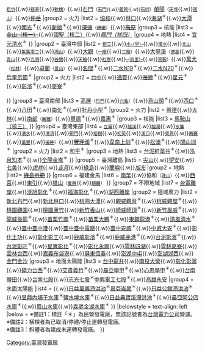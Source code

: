 {{Navbox
| name  = 臺灣發電廠
| title = [[臺灣發電廠列表]]
| state = collapsed
|group1 = 臺灣北部
|list1  = {{Navbox subgroup
|group1 = 水力
|list1 = [[桂山發電廠|桂山]]<small>（ [[桂山發電廠桂山機組|桂山]]</small>{{.w}}<small>[[桂山發電廠烏來機組|烏來]]</small>{{.w}}<small>[[桂山發電廠粗坑機組|粗坑]]</small>{{.w}}<small>[[桂山發電廠翡翠分廠|翡翠]]</small>{{.w}}<small>[[桂山發電廠軟橋機組|軟橋]]）</small>{{.w}}[[石門發電廠|石門]]<small>（[[石門發電廠石門電廠|石門]]{{.w}}[[石門發電廠義興電廠|義興]]{{.w}}[[石圳聯通管小水力發電廠|石圳]]）</small>[[蘭陽發電廠|蘭陽]]<small>（[[蘭陽發電廠天埤機組|天埤]]</small>{{.w}}<small>[[蘭陽發電廠圓山機組|圓山]]）</small>{{.w}}<del>[[仲岳發電廠|仲岳]]</del>
|group2 = 火力
|list2  = [[協和發電廠|協和]]{{.w}}[[林口發電廠|林口]]{{.w}}[[海湖發電廠|海湖]]<sup>＊</sup>{{.w}}[[大潭發電廠|大潭]]{{.w}}[[國光發電廠|國光]]<sup>＊</sup>{{.w}}[[新桃電廠|新桃]]<sup>＊</sup>{{.w}}<del>[[深澳發電廠|深澳]]</del><small>（<del>[[深澳發電廠禮樂分廠|禮樂]]</del>）</small>{{.w}}<del>[[高原發電廠|高原]]</del>
|group3 = 核能
|list3 = <del>[[第一核能發電廠|金山（核一）]]</del>{{.w}}[[第二核能發電廠|國聖（核二）]]{{.w}}''[[龍門核能發電廠|龍門（核四）]]''
|group4 = 地熱
|list4 = [[清水地熱發電廠|宜元清水]]<sup>＊</sup>
}}
|group2 = 臺灣中部
|list2  = {{Navbox subgroup
|group1 = 水力
|list1  = [[明潭發電廠|明潭]]<small>（[[明潭發電廠抽蓄機組|抽蓄]]</small>{{.w}}<small>[[明潭發電廠鉅工分廠|鉅工]]</small>{{.w}}<small>[[明潭發電廠水里機組|水-{里}-]]</small>{{.w}}<small>[[明潭發電廠濁水機組|濁水]]</small>{{.w}}<small>[[明潭發電廠北山機組|北山]]</small>{{.w}}<small>[[明潭發電廠集集南二機組|集集南二]]</small>{{.w}}<small>[[明潭發電廠湖山機組|湖山]]）</small>{{.w}}[[大觀發電廠|大觀]]<small>（[[大觀發電廠大觀一廠|一廠]]</small>{{.w}}<small>[[大觀發電廠大觀二廠|二廠]]）</small>{{.w}}[[大甲溪發電廠|大甲溪]]<small>（[[大甲溪發電廠德基分廠|德基]]</small>{{.w}}<small>[[大甲溪發電廠青山分廠|青山]]</small>{{.w}}<small>[[光明發電廠|光明]]</small>{{.w}}<small>[[大甲溪發電廠谷關分廠|谷關]]</small>{{.w}}<small>[[大甲溪發電廠天輪分廠|天輪]]</small>{{.w}}<small>[[大甲溪發電廠社寮機組|社寮]]</small>{{.w}}<small>[[大甲溪發電廠后里機組|-{后里}-]]</small>{{.w}}<small>[[大甲溪發電廠馬鞍機組|馬鞍]]）</small>{{.w}}[[萬大發電廠|萬大]]<small>（[[萬大發電廠松林分廠|松林]]）</small>{{.w}}[[卓蘭發電廠|卓蘭]]<small>（[[卓蘭發電廠景山分廠|景山]]）</small>{{.w}}[[名間水力發電廠|名間]]<sup>＊</sup>{{.w}}[[二水N19水力發電廠|二水N19]]<sup>＊</sup>{{.w}}[[二水N20水力發電廠|二水N20]]<sup>＊</sup>{{.w}}[[后里圳低落差示範電廠|后里示範]]<sup>＊</sup>
|group2 = 火力
|list2  = [[台中發電廠|台中]]{{.w}}[[通霄發電廠|通霄]]{{.w}}<del>[[海渡發電廠|海渡]]</del><sup>＊</sup>{{.w}}[[星元電廠|星元]]<sup>＊</sup>{{.w}}[[彰濱電廠|彰濱]]<sup>＊</sup>{{.w}}[[麥寮發電廠|麥寮]]<sup>＊</sup>

}}
|group3 = 臺灣南部
|list3  = {{Navbox subgroup
|group1 = 水力
|list1  = [[曾文發電廠|曾文]]{{.w}}[[高屏發電廠|高屏]]<small>（[[高屏發電廠竹門機組|竹門]]</small>{{.w}}<small>[[高屏發電廠六龜機組|六龜]]）</small>{{.w}}[[烏山頭水力發電廠|烏山頭]]<sup>＊</sup>{{.w}}[[西口水力發電廠|西口]]<sup>＊</sup>{{.w}}[[八田水力發電廠|八田]]<sup>＊</sup>{{.w}}[[南化淨水場小水力發電廠|南化]]<sup>＊</sup>{{.w}}[[牡丹小型水力發電廠|牡丹小型]]<sup>＊</sup>
|group2 = 火力
|list2  = [[興達發電廠|興達]]{{.w}}[[大林發電廠|大林]]{{.w}}[[南部發電廠|南部]]<small>（<del>[[南部發電廠高雄分廠|高雄]]</del>）</small>{{.w}}[[豐德發電廠|豐德]]<sup>＊</sup>{{.w}}[[嘉惠發電廠|嘉惠]]<sup>＊</sup>
|group3 = 核能
|list3 = [[第三核能發電廠|馬鞍山（核三）]]
}}
|group4 = 臺灣東部
|list4  = {{Navbox subgroup
|group1 = 水力
|list1  = [[東部發電廠|東部]]<small>（[[東部發電廠碧海機組|碧海]]</small>{{.w}}<small>[[東部發電廠立霧機組|立霧]]</small>{{.w}}<small>[[東部發電廠龍溪機組|龍溪]]</small>{{.w}}<small>[[東部發電廠龍澗機組|龍澗]]</small>{{.w}}<small>[[東部發電廠水簾機組|水簾]]</small>{{.w}}<small>[[東部發電廠清水機組|清水]]</small>{{.w}}<small>[[東部發電廠清流機組|清流]]</small>{{.w}}<small>[[東部發電廠銅門機組|銅門]]</small>{{.w}}<small>[[東部發電廠榕樹機組|榕樹]]</small>{{.w}}<small>[[東部發電廠初英機組|初英]]</small>{{.w}}<small>[[東部發電廠溪口機組|溪口]]</small>{{.w}}<small>[[東興發電廠|東興]]</small>{{.w}}<small><del>[[東部發電廠#西寶水力發電計劃|西寶]]</del></small>{{.w}}<small>[[東部發電廠萬里機組|萬里]]</small>{{.w}}<small><del>[[溪畔發電廠|溪畔]]</del>）</small>{{.w}}<del>[[豐坪溪發電廠|豐坪溪]]</del><sup>＊</sup>{{.w}}[[卑南上圳小型發電廠|卑南上圳]]<sup>＊</sup>{{.w}}[[松浦小水力發電廠|松浦]]<sup>＊</sup>{{.w}}[[關山圳水力發電廠|關山圳]]<sup>＊</sup>
|group2 = 火力
|list2  = [[和平電廠|和平]]<sup>＊</sup>
|group3 = 地熱
|list3  = [[台泥紅葉谷地熱發電廠|台泥紅葉谷]]<sup>＊</sup>{{.w}}[[知本泓泉溫泉渡假村地熱發電廠|泓泉知本]]<sup>＊</sup>{{.w}}[[全陽金崙地熱發電廠|全陽金崙]]<sup>＊</sup>
}}
|group5 = 臺灣離島
|list5  = {{Navbox subgroup
|group1 = 火力
|list1=  <del>[[澎湖發電廠|澎湖]]</del>{{.w}}[[尖山發電廠|尖山]]{{.w}}[[望安發電廠|望安]]{{.w}}[[七美發電廠|七美]]{{.w}}''[[虎井發電廠|虎井]]''{{.w}}''[[吉貝發電廠|吉貝]]''{{.w}}[[綠島發電廠|綠島]]{{.w}}[[蘭嶼發電廠|蘭嶼]]{{.w}}''[[旭光發電廠|旭光]]''
|group2 = 地熱
|list2= <del>[[綠島地熱示範發電廠|綠島示範]]</del>
}}
|group6 = 福建金馬
|list6  = {{Navbox subgroup
|group1 = 火力
|list1=  ''[[北竿發電廠|北竿]]''{{.w}}[[南竿發電廠|南竿]]{{.w}}協和<small>（[[協和發電廠珠山分廠|珠山]]）</small>{{.w}}[[西莒發電廠|西莒]]{{.w}}[[東引發電廠|東引]]{{.w}}[[塔山發電廠|塔山]]<small>（[[塔山發電廠夏興分廠|夏興]]</small>{{.w}}<small>[[塔山發電廠麒麟分廠|麒麟]]）</small>
}}
|group7 = 不限地域
|list7  = {{Navbox subgroup
|group1 = 離岸風力
|list1  = [[海洋竹南風力發電場|海洋竹南]]<sup>＊</sup>{{.w}}[[台電離岸風力發電場|台電離岸]]{{.w}}[[大彰化離岸風力發電場|沃旭彰化]]<sup>＊</sup>{{.w}}[[福海彰化風力發電場|福海彰化]]<sup>＊</sup>{{.w}}[[湖西離岸風力發電場|湖西離岸]]
|group2 = 陸域風力
|list2  = [[石門風力發電站|新北石門]]{{.w}}[[林口風力發電站|新北林口]]{{.w}}[[大潭風力發電站|桃園大潭]]{{.w}}[[觀威觀音風力發電站|觀威觀音]]<sup>＊</sup>{{.w}}[[桃威觀屋風力發電站|桃威觀屋]]<sup>＊</sup>{{.w}}[[觀園風力發電站|桃園觀園]]{{.w}}[[蘆竹風力發電站|桃園蘆竹]]{{.w}}[[香山風力發電站|新竹香山]]{{.w}}[[崎威崎頂風力發電站|崎威崎頂]]<sup>＊</sup>{{.w}}[[新竹風威風力發電站|新竹風威]]<sup>＊</sup>{{.w}}[[龍威後龍風力發電站|龍威後龍]]<sup>＊</sup>{{.w}}[[苗栗竹南風力發電站|苗栗竹南]]<sup>＊</sup>{{.w}}[[苗栗大鵬風力發電站|苗栗大鵬]]<sup>＊</sup>{{.w}}[[東鋼龍港風力發電站|東鋼龍港]]<sup>＊</sup>{{.w}}[[清風清水風力發電站|清風清水]]<sup>＊</sup>{{.w}}[[臺中港風力發電站|臺中臺中港]]{{.w}}[[臺中風力發電站|臺中臺中電廠]]{{.w}}[[臺中安威風力發電站|臺中安威]]<sup>＊</sup>{{.w}}[[中威大安風力發電站|中威大安]]<sup>＊</sup>{{.w}}[[王功風力發電站|彰化王功]]{{.w}}[[彰工風力發電站|彰化彰工]]{{.w}}[[鹿威彰濱風力發電站|鹿威彰濱]]<sup>＊</sup>{{.w}}[[鹿威鹿港風力發電站|鹿威鹿港]]<sup>＊</sup>{{.w}}[[台泥彰濱風力發電站|台泥彰濱]]<sup>＊</sup>{{.w}}[[台泥彰旺風力發電站|台泥彰旺]]<sup>＊</sup>{{.w}}[[星寶彰化風力發電站|星寶彰化]]<sup>＊</sup>{{.w}}[[永興風力發電站|彰化永興]]{{.w}}[[四湖風力發電站|雲林四湖]]{{.w}}[[雲麥風力發電站|雲林麥寮]]{{.w}}[[台西風力發電站|雲林台西]]{{.w}}[[布袋港風力發電站|嘉義布袋港]]{{.w}}[[恆春風力發電站|屏東恆春]]{{.w}}[[中屯風力發電站|澎湖中屯]]{{.w}}[[湖西風力發電站|澎湖湖西]]{{.w}}[[金沙風力發電站|金門金沙]]
|group3 = 地面太陽能
|list3  = [[台中龍井太陽光電場|台中龍井]]{{.w}}[[南投大彎太陽光電場|南投大彎]]{{.w}}[[彰化彰濱太陽光電場|彰化彰濱]]{{.w}}[[雲林新興發電廠|碩力台西]]<sup>＊</sup>{{.w}}[[艾貴義竹太陽光電場|艾貴義竹]]<sup>＊</sup>{{.w}}[[晨亞學甲太陽光電場|晨亞學甲]]<sup>＊</sup>{{.w}}[[心忠學甲太陽光電場|心忠學甲]]<sup>＊</sup>{{.w}}[[台南鹽田太陽光電場|台南鹽田]]{{.w}}[[台南七股太陽光電場|台南七股]]{{.w}}[[志光七股魚電共生太陽光電場|志光七股]]<sup>＊</sup>[[中興電工七股太陽光電場|中興電工七股]]<sup>＊</sup>{{.w}}[[高雄永安太陽光電場|高雄永安]]
|group4 = 水面太陽能
|list4  = {{.w}}[[萬興滯洪池太陽光電場|日益萬興滯洪池]]<sup>＊</sup>[[晨亞崙尾太陽光電場|晨亞崙尾]]<sup>＊</sup>{{.w}}[[公館滯洪池太陽光電場|日益公館滯洪池]]<sup>＊</sup>{{.w}}[[內埔子水庫太陽光電場|昱鼎內埔子水庫]]<sup>＊</sup>[[鹽水埤水庫太陽光電場|鹽水埤水庫]]<sup>＊</sup>{{.w}}[[典寶溪滯洪池太陽光電場|日益典寶溪滯洪池]]<sup>＊</sup>{{.w}}[[晨亞阿公店水庫]]<sup>＊</sup>{{.w}}[[鳳山水庫太陽光電場|鳳山水庫]]{{.w}}[[金湖水庫太陽光電場|森崴金湖水庫]]<sup>＊</sup>
}}
|belowstyle = text-align: left
|below  = ※備註1：標註「＊」為民營發電廠，無該記號者為[[台灣電力公司]]營運。<br>※備註2：橫槓者為已取消/停建/停止運轉發電廠。<br>※備註3：斜體者為建成未運轉發電廠。
}}<noinclude>{{Documentation}}[[Category:臺灣發電廠]]</noinclude>
